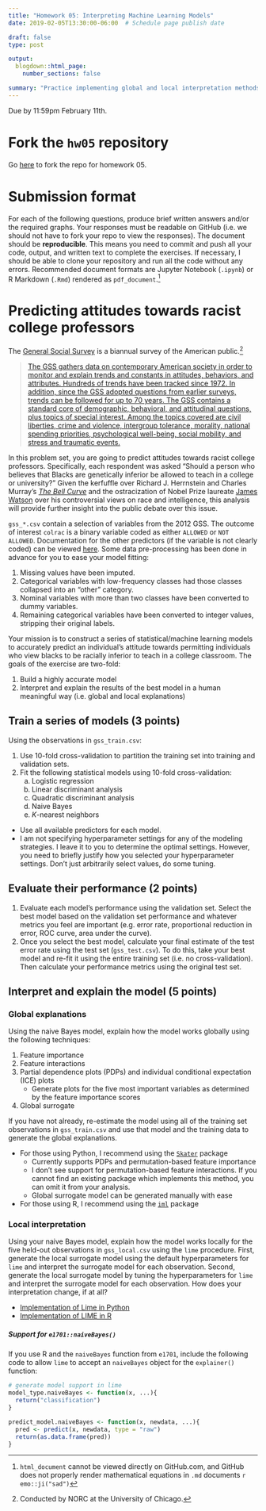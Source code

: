 ```yaml
---
title: "Homework 05: Interpreting Machine Learning Models"
date: 2019-02-05T13:30:00-06:00  # Schedule page publish date

draft: false
type: post

output:
  blogdown::html_page:
    number_sections: false

summary: "Practice implementing global and local interpretation methods."
---
```


\newcommand{\E}{\mathrm{E}} \newcommand{\Var}{\mathrm{Var}} \newcommand{\Cov}{\mathrm{Cov}} \newcommand{\se}{\text{se}}

Due by 11:59pm February 11th.

# Fork the `hw05` repository

Go [here](https://github.com/css-model/hw05) to fork the repo for homework 05.

# Submission format

For each of the following questions, produce brief written answers and/or the required graphs. Your responses must be readable on GitHub (i.e. we should not have to fork your repo to view the responses). The document should be **reproducible**. This means you need to commit and push all your code, output, and written text to complete the exercises. If necessary, I should be able to clone your repository and run all the code without any errors. Recommended document formats are Jupyter Notebook (`.ipynb`) or R Markdown (`.Rmd`) rendered as `pdf_document`.^[`html_document` cannot be viewed directly on GitHub.com, and GitHub does not properly render mathematical equations in `.md` documents `r emo::ji("sad")`]

# Predicting attitudes towards racist college professors

The [General Social Survey](http://gss.norc.org/) is a biannual survey of the American public.^[Conducted by NORC at the University of Chicago.]

> [The GSS gathers data on contemporary American society in order to monitor and explain trends and constants in attitudes, behaviors, and attributes. Hundreds of trends have been tracked since 1972. In addition, since the GSS adopted questions from earlier surveys, trends can be followed for up to 70 years. The GSS contains a standard core of demographic, behavioral, and attitudinal questions, plus topics of special interest. Among the topics covered are civil liberties, crime and violence, intergroup tolerance, morality, national spending priorities, psychological well-being, social mobility, and stress and traumatic events.](http://gss.norc.org/About-The-GSS)

In this problem set, you are going to predict attitudes towards racist college professors. Specifically, each respondent was asked "Should a person who believes that Blacks are genetically inferior be allowed to teach in a college or university?" Given the kerfuffle over Richard J. Herrnstein and Charles Murray's [*The Bell Curve*](https://en.wikipedia.org/wiki/The_Bell_Curve) and the ostracization of Nobel Prize laureate [James Watson](https://en.wikipedia.org/wiki/James_Watson) over his controversial views on race and intelligence, this analysis will provide further insight into the public debate over this issue.

`gss_*.csv` contain a selection of variables from the 2012 GSS. The outcome of interest `colrac` is a binary variable coded as either `ALLOWED` or `NOT ALLOWED`. Documentation for the other predictors (if the variable is not clearly coded) can be viewed [here](https://gssdataexplorer.norc.org/variables/vfilter). Some data pre-processing has been done in advance for you to ease your model fitting:

1. Missing values have been imputed.
1. Categorical variables with low-frequency classes had those classes collapsed into an "other" category.
1. Nominal variables with more than two classes have been converted to dummy variables.
1. Remaining categorical variables have been converted to integer values, stripping their original labels.

Your mission is to construct a series of statistical/machine learning models to accurately predict an individual's attitude towards permitting individuals who view blacks to be racially inferior to teach in a college classroom. The goals of the exercise are two-fold:

1. Build a highly accurate model
1. Interpret and explain the results of the best model in a human meaningful way (i.e. global and local explanations)

## Train a series of models (3 points)

Using the observations in `gss_train.csv`:

1. Use $10$-fold cross-validation to partition the training set into training and validation sets.
1. Fit the following statistical models using $10$-fold cross-validation:
    a. Logistic regression
    a. Linear discriminant analysis
    a. Quadratic discriminant analysis
    a. Naive Bayes
    a. $K$-nearest neighbors
* Use all available predictors for each model.
* I am not specifying hyperparameter settings for any of the modeling strategies. I leave it to you to determine the optimal settings. However, you need to briefly justify how you selected your hyperparameter settings. Don't just arbitrarily select values, do some tuning.

## Evaluate their performance (2 points)

1. Evaluate each model's performance using the validation set. Select the best model based on the validation set performance and whatever metrics you feel are important (e.g. error rate, proportional reduction in error, ROC curve, area under the curve).
1. Once you select the best model, calculate your final estimate of the test error rate using the test set (`gss_test.csv`). To do this, take your best model and re-fit it using the entire training set (i.e. no cross-validation). Then calculate your performance metrics using the original test set.

## Interpret and explain the model (5 points)

### Global explanations

Using the naive Bayes model, explain how the model works globally using the following techniques:

1. Feature importance
1. Feature interactions
1. Partial dependence plots (PDPs) and individual conditional expectation (ICE) plots
    * Generate plots for the five most important variables as determined by the feature importance scores
1. Global surrogate

If you have not already, re-estimate the model using all of the training set observations in `gss_train.csv` and use that model and the training data to generate the global explanations.

* For those using Python, I recommend using the [`Skater`](https://github.com/datascienceinc/Skater) package
    * Currently supports PDPs and permutation-based feature importance
    * I don't see support for permutation-based feature interactions. If you cannot find an existing package which implements this method, you can omit it from your analysis.
    * Global surrogate model can be generated manually with ease
* For those using R, I recommend using the [`iml`](https://cran.r-project.org/web/packages/iml/index.html) package

### Local interpretation

Using your naive Bayes model, explain how the model works locally for the five held-out observations in `gss_local.csv` using the `lime` procedure. First, generate the local surrogate model using the default hyperparameters for `lime` and interpret the surrogate model for each observation. Second, generate the local surrogate model by tuning the hyperparameters for `lime` and interpret the surrogate model for each observation. How does your interpretation change, if at all?

* [Implementation of Lime in Python](https://github.com/marcotcr/lime)
* [Implementation of LIME in R](http://uc-r.github.io/lime)

##### Support for `e1701::naiveBayes()`

If you use R and the `naiveBayes` function from `e1701`, include the following code to allow `lime` to accept an `naiveBayes` object for the `explainer()` function:

```r
# generate model support in lime
model_type.naiveBayes <- function(x, ...){
  return("classification")
}

predict_model.naiveBayes <- function(x, newdata, ...){
  pred <- predict(x, newdata, type = "raw")
  return(as.data.frame(pred))
}
```
